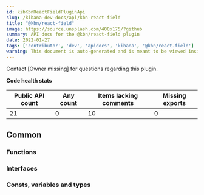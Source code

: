 ```yaml
---
id: kibKbnReactFieldPluginApi
slug: /kibana-dev-docs/api/kbn-react-field
title: "@kbn/react-field"
image: https://source.unsplash.com/400x175/?github
summary: API docs for the @kbn/react-field plugin
date: 2022-01-27
tags: ['contributor', 'dev', 'apidocs', 'kibana', '@kbn/react-field']
warning: This document is auto-generated and is meant to be viewed inside our experimental, new docs system. Reach out in #docs-engineering for more info.
---
```




Contact [Owner missing] for questions regarding this plugin.

**Code health stats**

| Public API count  | Any count | Items lacking comments | Missing exports |
|-------------------|-----------|------------------------|-----------------|
| 21 | 0 | 10 | 0 |

## Common

### Functions
<DocDefinitionList data={kbnReactFieldObj.common.functions}/>

### Interfaces
<DocDefinitionList data={kbnReactFieldObj.common.interfaces}/>

### Consts, variables and types
<DocDefinitionList data={kbnReactFieldObj.common.misc}/>

